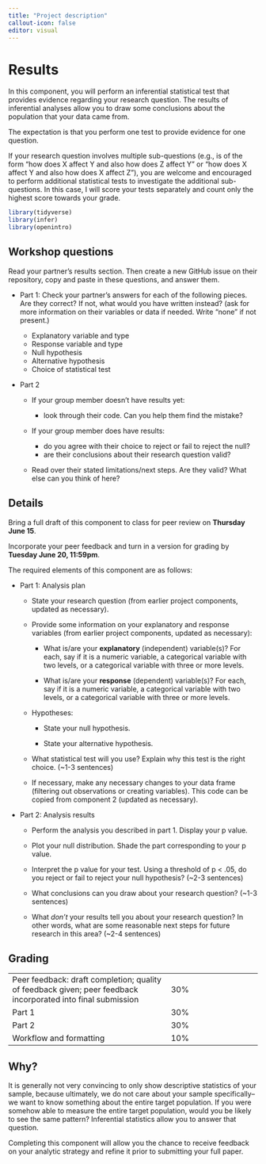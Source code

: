 ```yaml
---
title: "Project description"
callout-icon: false
editor: visual
---
```


# Results {#results}

In this component, you will perform an inferential statistical test that provides evidence regarding your research question. The results of inferential analyses allow you to draw some conclusions about the population that your data came from.

The expectation is that you perform one test to provide evidence for one question.

If your research question involves multiple sub-questions (e.g., is of the form "how does X affect Y and also how does Z affect Y" or "how does X affect Y and also how does X affect Z"), you are welcome and encouraged to perform additional statistical tests to investigate the additional sub-questions. In this case, I will score your tests separately and count only the highest score towards your grade.

```r
library(tidyverse)
library(infer)
library(openintro)
```

## Workshop questions

Read your partner's results section. Then create a new GitHub issue on their repository, copy and paste in these questions, and answer them.

-   Part 1: Check your partner's answers for each of the following pieces. Are they correct? If not, what would you have written instead? (ask for more information on their variables or data if needed. Write "none" if not present.)

    -   Explanatory variable and type
    -   Response variable and type
    -   Null hypothesis
    -   Alternative hypothesis
    -   Choice of statistical test
    
-   Part 2

    -   If your group member doesn't have results yet: 
    
        -   look through their code. Can you help them find the mistake? 

    -   If your group member does have results:
    
        -   do you agree with their choice to reject or fail to reject the null? 
        -   are their conclusions about their research question valid?

    -   Read over their stated limitations/next steps. Are they valid? What else can you think of here?


## Details

Bring a full draft of this component to class for peer review on **Thursday June 15**.

Incorporate your peer feedback and turn in a version for grading by **Tuesday June 20, 11:59pm**.

The required elements of this component are as follows:

-   Part 1: Analysis plan

    -   State your research question (from earlier project components, updated as necessary).

    -   Provide some information on your explanatory and response variables (from earlier project components, updated as necessary):

        -   What is/are your **explanatory** (independent) variable(s)? For each, say if it is a numeric variable, a categorical variable with two levels, or a categorical variable with three or more levels.

        -   What is/are your **response** (dependent) variable(s)? For each, say if it is a numeric variable, a categorical variable with two levels, or a categorical variable with three or more levels.

    -   Hypotheses:

        -   State your null hypothesis.

        -   State your alternative hypothesis.

    -   What statistical test will you use? Explain why this test is the right choice. (\~1-3 sentences)

    -   If necessary, make any necessary changes to your data frame (filtering out observations or creating variables). This code can be copied from component 2 (updated as necessary).

-   Part 2: Analysis results

    -   Perform the analysis you described in part 1. Display your p value.

    -   Plot your null distribution. Shade the part corresponding to your p value.

    -   Interpret the p value for your test. Using a threshold of p \< .05, do you reject or fail to reject your null hypothesis? (\~2-3 sentences)

    -   What conclusions can you draw about your research question? (\~1-3 sentences)

    -   What *don't* your results tell you about your research question? In other words, what are some reasonable next steps for future research in this area? (\~2-4 sentences)

## Grading

|                                                                                                              |     |
|----------------------------------------------|--------------------------|
| Peer feedback: draft completion; quality of feedback given; peer feedback incorporated into final submission | 30% |
| Part 1                                                                                                       | 30% |
| Part 2                                                                                                       | 30% |
| Workflow and formatting                                                                                      | 10% |

::: callout-tip
## Why?

It is generally not very convincing to only show descriptive statistics of your sample, because ultimately, we do not care about your sample specifically--we want to know something about the entire target population. If you were somehow able to measure the entire target population, would you be likely to see the same pattern? Inferential statistics allow you to answer that question.

Completing this component will allow you the chance to receive feedback on your analytic strategy and refine it prior to submitting your full paper.
:::

